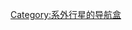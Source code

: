 {{Navbox
| name  = HD 69830
| title = [[HD 69830|HD 69830系統]]
| image = [[File:Artwork showing a blurred globe and other celestial bodies, inspired by the asteroid belt of HD 69830.jpg|80px]]
| style = width:65%
| group1 = 恆星
| list1 = [[HD 69830#距離和可見性|HD 69830]]
| group2 = 行星
| list2 = [[HD 69830 b]] · [[HD 69830 c]] · [[HD 69830 d]]
| group3 = 其他
| list3 = [[HD 69830#小行星帶|小行星帶]]
| state = {{{state|uncollapsed}}}
}}<noinclude>
[[Category:系外行星的导航盒]]

</noinclude>